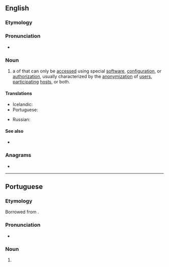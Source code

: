 ==English==

===Etymology===
{{compound|dark|net|lang=en}}

===Pronunciation===
* {{audio|en-uk-darknet.ogg|Audio (UK)|lang=en}}

===Noun===
{{wikipedia}}
{{en-noun}}

# {{lb|en|network|computing|internet}} a {{l|en|network}} of {{l|en|computers}} that can only be [[access]]ed using special [[software]], [[configuration]], or [[authorization]], usually characterized by the [[anonymization]] of [[user]]s, [[participate|participating]] [[host]]s, or both.

====Translations====
{{trans-top|the network}}
* Icelandic: {{t|is|huldunet|n}}
* Portuguese: {{t|pt|darknet|f}}
{{trans-mid}}
* Russian: {{t|ru|даркне́т|m}}
{{trans-bottom}}

====See also====
* {{l|en|Dark Web}}

===Anagrams===
* {{anagrams|en|Dankert|tranked}}

----

==Portuguese==

===Etymology===
Borrowed from {{bor|pt|en|darknet}}.

===Pronunciation===
* {{a|Brazil}} {{IPA|/ˌdaʁk.ˈnɛt͡ʃ/|lang=pt}}

===Noun===
{{pt-noun|f|s|unc=yes}}

# {{lb|pt|internet}} {{l|en|darknet}} {{gloss|networks that can only be accessed with special software, configuration or authorisation}}
